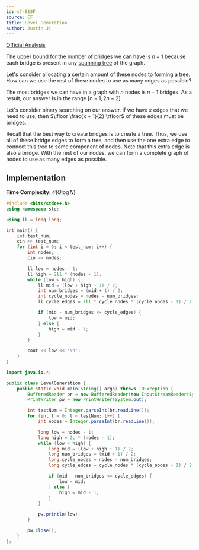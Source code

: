 ```yaml
---
id: cf-818F
source: CF
title: Level Generation
author: Justin Ji
---
```


[Official Analysis](https://codeforces.com/blog/entry/52991)

<Spoiler title="Hint 1">

The upper bound for the number of bridges we can have is $n - 1$ because
each bridge is present in any [spanning tree](https://en.wikipedia.org/wiki/Spanning_tree) of the graph.

</Spoiler>

<Spoiler title="Hint 2">

Let's consider allocating a certain amount of these nodes to forming a tree.
How can we use the rest of these nodes to use as many edges as possible?

</Spoiler>

<Spoiler title="Explanation">

The most bridges we can have in a graph with $n$ nodes is $n - 1$ bridges.
As a result, our answer is in the range $[n - 1, 2n - 2]$.

Let's consider binary
searching on our answer. If we have $x$ edges that we need to use, then
$\lfloor \frac{x + 1}{2} \rfloor$ of these edges must be bridges.

Recall that the best way to create bridges is to create a tree. Thus, we use all of these
bridge edges to form a tree, and then use the one extra edge to connect this tree
to some component of nodes. Note that this extra edge is also a bridge. With the rest of our nodes, we can form a complete
graph of nodes to use as many edges as possible.

## Implementation

**Time Complexity:** $\mathcal{O}(Q\log{N})$

<LanguageSection>

<CPPSection>

```cpp
#include <bits/stdc++.h>
using namespace std;

using ll = long long;

int main() {
	int test_num;
	cin >> test_num;
	for (int i = 0; i < test_num; i++) {
		int nodes;
		cin >> nodes;

		ll low = nodes - 1;
		ll high = 2ll * (nodes - 1);
		while (low < high) {
			ll mid = (low + high + 1) / 2;
			int num_bridges = (mid + 1) / 2;
			int cycle_nodes = nodes - num_bridges;
			ll cycle_edges = 1ll * cycle_nodes * (cycle_nodes - 1) / 2;

			if (mid - num_bridges <= cycle_edges) {
				low = mid;
			} else {
				high = mid - 1;
			}
		}

		cout << low << '\n';
	}
}
```

</CPPSection>

<JavaSection>

```java
import java.io.*;

public class LevelGeneration {
	public static void main(String[] args) throws IOException {
		BufferedReader br = new BufferedReader(new InputStreamReader(System.in));
		PrintWriter pw = new PrintWriter(System.out);

		int testNum = Integer.parseInt(br.readLine());
		for (int t = 0; t < testNum; t++) {
			int nodes = Integer.parseInt(br.readLine());

			long low = nodes - 1;
			long high = 2L * (nodes - 1);
			while (low < high) {
				long mid = (low + high + 1) / 2;
				long num_bridges = (mid + 1) / 2;
				long cycle_nodes = nodes - num_bridges;
				long cycle_edges = cycle_nodes * (cycle_nodes - 1) / 2;

				if (mid - num_bridges <= cycle_edges) {
					low = mid;
				} else {
					high = mid - 1;
				}
			}

			pw.println(low);
		}

		pw.close();
	}
};
```

</JavaSection>

</LanguageSection>

</Spoiler>
